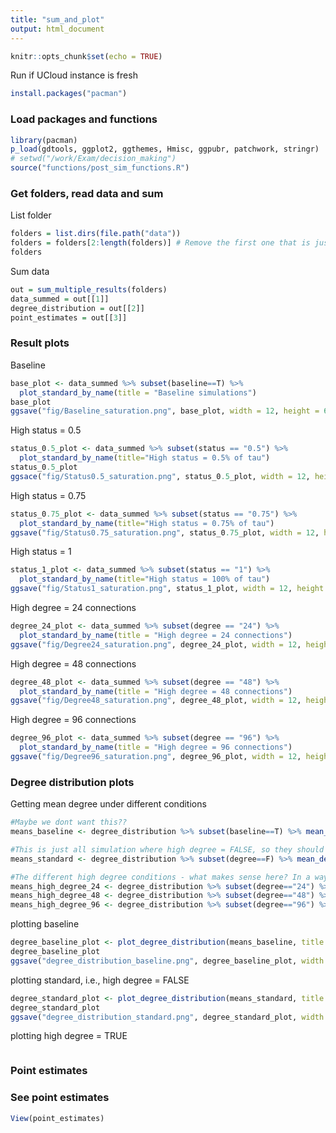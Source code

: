 ```yaml
---
title: "sum_and_plot"
output: html_document
---
```


```r
knitr::opts_chunk$set(echo = TRUE)
```

Run if UCloud instance is fresh
```r
install.packages("pacman")
```

### Load packages and functions
```r
library(pacman)
p_load(gdtools, ggplot2, ggthemes, Hmisc, ggpubr, patchwork, stringr)
# setwd("/work/Exam/decision_making")
source("functions/post_sim_functions.R")
```

### Get folders, read data and sum
List folder
```r
folders = list.dirs(file.path("data"))
folders = folders[2:length(folders)] # Remove the first one that is just "data"
folders
```

Sum data
```r
out = sum_multiple_results(folders)
data_summed = out[[1]]
degree_distribution = out[[2]]
point_estimates = out[[3]]
```

### Result plots
Baseline
```r
base_plot <- data_summed %>% subset(baseline==T) %>% 
  plot_standard_by_name(title = "Baseline simulations")
base_plot
ggsave("fig/Baseline_saturation.png", base_plot, width = 12, height = 6)
```

High status = 0.5
```r
status_0.5_plot <- data_summed %>% subset(status == "0.5") %>% 
  plot_standard_by_name(title="High status = 0.5% of tau")
status_0.5_plot
ggsace("fig/Status0.5_saturation.png", status_0.5_plot, width = 12, heigh = 6)
```

High status = 0.75
```r
status_0.75_plot <- data_summed %>% subset(status == "0.75") %>% 
  plot_standard_by_name(title="High status = 0.75% of tau")
ggsave("fig/Status0.75_saturation.png", status_0.75_plot, width = 12, height = 6)
```

High status = 1
```r
status_1_plot <- data_summed %>% subset(status == "1") %>% 
  plot_standard_by_name(title="High status = 100% of tau")
ggsave("fig/Status1_saturation.png", status_1_plot, width = 12, height = 6)
```

High degree = 24 connections
```r
degree_24_plot <- data_summed %>% subset(degree == "24") %>% 
  plot_standard_by_name(title = "High degree = 24 connections")
ggsave("fig/Degree24_saturation.png", degree_24_plot, width = 12, height = 6)
```

High degree = 48 connections
```r
degree_48_plot <- data_summed %>% subset(degree == "48") %>% 
  plot_standard_by_name(title = "High degree = 48 connections")
ggsave("fig/Degree48_saturation.png", degree_48_plot, width = 12, height = 6)
```

High degree = 96 connections
```r
degree_96_plot <- data_summed %>% subset(degree == "96") %>% 
  plot_standard_by_name(title = "High degree = 96 connections")
ggsave("fig/Degree96_saturation.png", degree_96_plot, width = 12, height = 6)
```




### Degree distribution plots

Getting mean degree under different conditions
```r
#Maybe we dont want this??
means_baseline <- degree_distribution %>% subset(baseline==T) %>% mean_degree()

#This is just all simulation where high degree = FALSE, so they should all have similar degree
means_standard <- degree_distribution %>% subset(degree==F) %>% mean_degree()

#The different high degree conditions - what makes sense here? In a way we need all nine combinations. Maybe just the one above actually
means_high_degree_24 <- degree_distribution %>% subset(degree=="24") %>% mean_degree()
means_high_degree_48 <- degree_distribution %>% subset(degree=="48") %>% mean_degree()
means_high_degree_96 <- degree_distribution %>% subset(degree=="96") %>% mean_degree()
```

plotting baseline
```r
degree_baseline_plot <- plot_degree_distribution(means_baseline, title ="Baseline simulations")
degree_baseline_plot
ggsave("degree_distribution_baseline.png", degree_baseline_plot, width = 12, height = 6)
```

plotting standard, i.e., high degree = FALSE
```r
degree_standard_plot <- plot_degree_distribution(means_standard, title = "Standard degree distribution")
degree_standard_plot
ggsave("degree_distribution_standard.png", degree_standard_plot, width = 12, height = 6)
```

plotting high degree = TRUE
```r

```



























### Point estimates

### See point estimates
```r
View(point_estimates)
```

